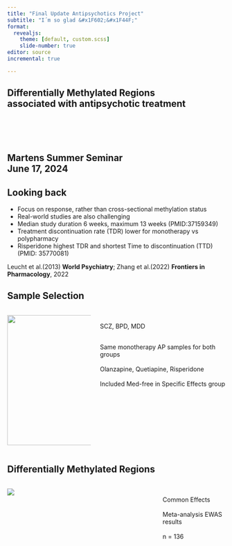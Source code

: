 ```yaml
---
title: "Final Update Antipsychotics Project"
subtitle: "I´m so glad &#x1F602;&#x1F44F;"
format: 
  revealjs:
    theme: [default, custom.scss]
    slide-number: true
editor: source
incremental: true

---
```

## Differentially Methylated Regions <br> associated with antipsychotic treatment <br> <br> <br> <br> <br> Martens Summer Seminar <br> June 17, 2024 {background-color="black" background-image="img/summerFlowers.jpg" background-size="cover" background-opacity="0.7"}



## Looking back <br>

-   Focus on response, rather than cross-sectional methylation status
-   Real-world studies are also challenging
-   Median study duration 6 weeks, maximum 13 weeks (PMID:37159349)
-   Treatment discontinuation rate (TDR) lower for monotherapy vs polypharmacy
-   Risperidone highest TDR and shortest Time to discontinuation (TTD) (PMID: 35770081)

::: footer
Leucht et al.(2013) **World Psychiatry**; Zhang et al.(2022) **Frontiers in Pharmacology**, 2022
:::

## Sample Selection {.smaller}

:::: columns

::: {.column width="40%"}

![](img/Sample_Selection.500.png){.absolute top=90 width=300px}

:::

::: {.column width="60%"}
<br>
<p>[SCZ, BPD, MDD]{.highlight}</p>

<br> Same monotherapy AP samples for both groups <br><br> Olanzapine, Quetiapine, Risperidone <br><br> Included Med-free in Specific Effects group    

:::

::::

## Differentially Methylated Regions 

:::: columns

:::{.column width="70%"}

![](img/CommonEffectsDMRsb.png)

:::

::: {.column width="30%"}

<br> Common Effects <br><br> Meta-analysis EWAS results <br><br> n = 136

:::

::::

##


